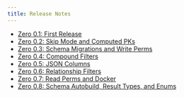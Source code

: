 ```yaml
---
title: Release Notes
---
```


- [Zero 0.1: First Release](/docs/release-notes/0.1)
- [Zero 0.2: Skip Mode and Computed PKs](/docs/release-notes/0.2)
- [Zero 0.3: Schema Migrations and Write Perms](/docs/release-notes/0.3)
- [Zero 0.4: Compound Filters](/docs/release-notes/0.4)
- [Zero 0.5: JSON Columns](/docs/release-notes/0.5)
- [Zero 0.6: Relationship Filters](/docs/release-notes/0.6)
- [Zero 0.7: Read Perms and Docker](/docs/release-notes/0.7)
- [Zero 0.8: Schema Autobuild, Result Types, and Enums](/docs/release-notes/0.8)

